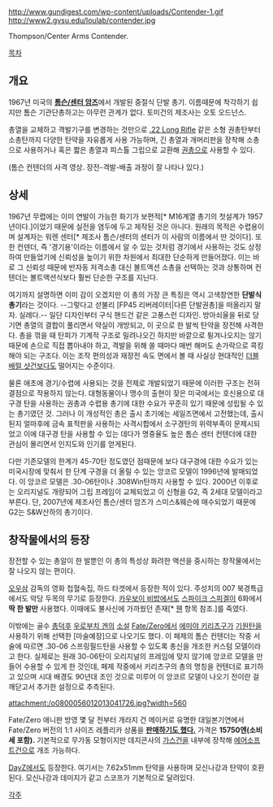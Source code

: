 http://www.gundigest.com/wp-content/uploads/Contender-1.gif
http://www2.gvsu.edu/loulab/contender.jpg
{{{#!html
<object width="560" height="315"><param name="movie" value="http://www.youtube.com/v/0YYOwwId9l0?version=3&amp;hl=ko_KR"></param><param name="allowFullScreen" value="true"></param><param name="allowscriptaccess" value="always"></param><embed src="http://www.youtube.com/v/0YYOwwId9l0?version=3&amp;hl=ko_KR" type="application/x-shockwave-flash" width="560" height="315" allowscriptaccess="always" allowfullscreen="true"></embed></object>}}}

Thompson/Center Arms Contender.

[[목차]]

== 개요 ==
1967년 미국의 [http://www.tcarms.com/ '''톰슨/센터 암즈''']에서 개발된 중절식 단발 총기. 이름때문에 착각하기 쉽지만 톰슨 기관단총하고는 아무런 관계가 없다. 토미건의 제조사는 오토 오드넌스. 

총열을 교체하고 격발기구를 변경하는 것만으로 [[.22 Long Rifle]] 같은 소형 권총탄부터 소총탄까지 다양한 탄약을 자유롭게 사용 가능하며, 긴 총열과 개머리판을 장착해 소총으로 사용하거나 혹은 짧은 총열과 피스톨 그립으로 교환해 [[권총]]으로 사용할 수 있다.

{{{#!html
<object width="560" height="315"><param name="movie" value="http://www.youtube.com/v/BwDR_rhoefM?version=3&amp;hl=ko_KR"></param><param name="allowFullScreen" value="true"></param><param name="allowscriptaccess" value="always"></param><embed src="http://www.youtube.com/v/BwDR_rhoefM?version=3&amp;hl=ko_KR" type="application/x-shockwave-flash" width="560" height="315" allowscriptaccess="always" allowfullscreen="true"></embed></object>}}}
(톰슨 컨텐더의 사격 영상. 장전-격발-배출 과정이 잘 나타나 있다.)

== 상세 ==
1967년 무렵에는 이미 연발이 가능한 화기가 보편적[* M16계열 총기의 첫설계가 1957년이다.]이었기 때문에 실전을 염두에 두고 제작된 것은 아니다. 원래의 목적은 수렵용이며 설계자는 워렌 센터[* 제조사 톰슨/센터의 센터가 이 사람의 이름에서 딴 것이다]. 또한 컨덴더, 즉 '경기용'이라는 이름에서 알 수 있는 것처럼 경기에서 사용하는 것도 상정하여 만들었기에 신뢰성을 높이기 위한 차원에서 최대한 단순하게 만들어졌다. 이는 바로 그 신뢰성 때문에 반자동 저격소총 대신 볼트액션 소총을 선택하는 것과 상통하며 컨텐더는 볼트액션식보다 훨씬 단순한 구조를 지닌다.

여기까지 설명하면 이미 감이 오겠지만 이 총의 가장 큰 특징은 역시 고색창연한 '''단발식 총기'''라는 것이다. --그렇다고 섣불리 [FP45 리버레이터|다른 단발권총]을 떠올리지 말자. 실례다.-- 일단 디자인부터 구식 핸드건 같은 고풍스런 디자인. 방아쇠울을 뒤로 당기면 총열의 결합이 풀리면서 약실이 개방되고, 이 곳으로 한 발씩 탄약을 장전해 사격한다. 총을 꺾을 때 탄피가 기계적 구조로 밀려나오긴 하지만 바깥으로 튕겨나오지는 않기 때문에 손으로 직접 뽑아내야 하고, 격발을 위해 쏠 때마다 매번 해머도 손가락으로 콕킹해야 되는 구조다. 이는 조작 편의성과 재장전 속도 면에서 볼 때 사실상 현대적인 [[더블 배럴 샷건]]보다도 떨어지는 수준이다.

물론 애초에 경기/수렵에 사용되는 것을 전제로 개발되었기 때문에 이러한 구조는 전혀 결점으로 작용하지 않는다. 대형동물이나 맹수의 출현이 잦은 미국에서는 호신용으로 대구경 탄을 사용하는 권총과 수렵용 총기에 대한 수요가 꾸준히 있기 때문에 성립될 수 있는 총기였던 것. 그러나 이 개성적인 총은 출시 초기에는 세일즈면에서 고전했는데, 출시된지 얼마후에 금속 표적판을 사용하는 사격시합에서 소구경탄의 위력부족이 문제시되었고 이에 대구경 탄을 사용할 수 있는 데다가 명중율도 높은 톰슨 센터 컨텐더에 대한 관심이 몰리면서 인지도와 인기를 얻게된다. 

다만 기존모델의 한계가 45-70탄 정도였던 점때문에 보다 대구경에 대한 수요가 있는 미국시장에 맞춰서 한 단계 구경을 더 올릴 수 있는 앙코르 모델이 1996년에 발매되었다. 이 앙코르 모델은 .30-06탄이나 .308Win탄까지 사용할 수 있다. 2000년 이후로는 오리지널도 개량되어 그립 프레임이 교체되었고 이 신형을 G2, 즉 2세대 모델이라고 부른다. 단,  2007년에 제조사인 톰슨/센터 암즈가 스미스&웨슨에 매수되었기 때문에 G2는 S&W산하의 총기이다.

== 창작물에서의 등장 ==
장전할 수 있는 총알이 한 발뿐인 이 총의 특성상 화려한 액션을 중시하는 창작물에서는 잘 나오지 않는 편이다. 

[[오우삼]] 감독의 영화 첩혈속집, 하드 타겟에서 등장한 적이 있다. 주성치의 007 북경특급에서도 악당 두목의 무기로 등장한다. [[카우보이 비밥]]에서도 [[스파이크 스피겔]]이 6화에서  '''딱 한 발만''' 사용했다. 이때에도 불사신에 가까웠던 존재[* [[웬(카우보이 비밥)|웬]] 항목 참조.]를 죽였다.

이밖에는 골수 [[총덕후]] [[우로부치 겐]]의 [[소설]] [[Fate/Zero]]에서 [[에미야 키리츠구]]가 [[기원탄]]을 사용하기 위해 선택한 [마술예장]으로 나오기도 했다. 이 페제의 톰슨 컨텐더는 작중 서술에 따르면 .30-06 스프링필드탄을 사용할 수 있도록 총신을 개조한 커스텀 모델이라고 한다. 실제로는 원래 30-06탄이 오리지널의 프레임에 맞지 않기에 앙코르 모델을 만들어 수용할 수 있게 한 것인데, 페제 작중에서 키리츠구의 총의 명칭을 컨텐더로 표기하고 있으며 시대 배경도 90년대 초인 것으로 미루어 이 앙코르 모델이 나오기 전이란 걸 깨닫고서 추가한 설정으로 추측된다.

attachment:/o0800056012013041726.jpg?width=560

Fate/Zero 애니판 방영 몇 달 전부터 개라지 건 메이커로 유명한 대일본기연에서 Fate/Zero 버전의 1:1 사이즈 레플리카 상품을 [http://www.poseidon.co.jp/2F/cont/cont_1.html '''판매하기도 했다.'''] 가격은 '''15750엔(소비세 포함).''' 기본적으로 무가동 모형이지만 데지콘사의 [[가스건]]을 내부에 장착해 [[에어소프트건]]으로 개조 가능하다.

[[DayZ]]에서도 등장한다. 여기서는 7.62x51mm 탄약을 사용하며 모신나강과 탄약이 호환된다. 모신나강과 데미지가 같고 스코프가 기본적으로 달려있다.



[[각주]]
